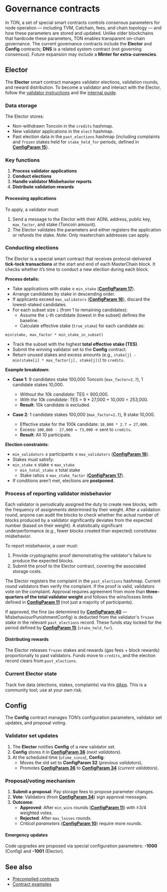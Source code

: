 
# Governance contracts

In TON, a set of special smart contracts controls consensus parameters for node operation — including TVM, Catchain, fees, and chain topology — and how these parameters are stored and updated. Unlike older blockchains that hardcode these parameters, TON enables transparent on-chain governance. The current governance contracts include the **Elector** and **Config** contracts; **DNS** is a related system contract (not governing consensus). Future expansion may include a **Minter for extra-currencies**.

## Elector

The **Elector** smart contract manages validator elections, validation rounds, and reward distribution. To become a validator and interact with the Elector, follow the [validator instructions](https://ton.org/validators) and the [internal guide](/v3/guidelines/nodes/running-nodes/validator-node).

### Data storage

The Elector stores:

- Non-withdrawn Toncoin in the `credits` hashmap.
- New validator applications in the `elect` hashmap.
- Past election data in the `past_elections` hashmap (including complaints and `frozen` stakes held for `stake_held_for` periods, defined in [**ConfigParam 15**](/v3/documentation/network/configs/blockchain-configs#param-15)).

### Key functions

1. **Process validator applications**
2. **Conduct elections**
3. **Handle validator Misbehavior reports**
4. **Distribute validation rewards**

#### Processing applications

To apply, a validator must:

1. Send a message to the Elector with their ADNL address, public key, `max_factor`, and stake (Toncoin amount).
2. The Elector validates the parameters and either registers the application or refunds the stake.
_Note:_ Only masterchain addresses can apply.

### Conducting elections

The Elector is a special smart contract that receives protocol-delivered **tick‑tock transactions** at the start and end of each MasterChain block. It checks whether it’s time to conduct a new election during each block.

**Process details:**

- Take applications with stake ≥ `min_stake` ([**ConfigParam 17**](/v3/documentation/network/config-params/overview#param-17)).
- Arrange candidates by stake in descending order.
- If applicants exceed `max_validators` ([**ConfigParam 16**](/v3/documentation/network/config-params/overview#param-16)), discard the lowest-staked candidates.
- For each subset size `i` (from 1 to remaining candidates):
  - Assume the `i`-th candidate (lowest in the subset) defines the baseline.
  - Calculate effective stake (`true_stake`) for each candidate as:

```text
min(stake, max_factor * min_stake_in_subset)
```

- Track the subset with the highest **total effective stake (TES)**.
- Submit the winning validator set to the **Config** contract.
- Return unused stakes and excess amounts (e.g., `stake[j] - min(stake[i] * max_factor[j], stake[j])`) to `credits`.

**Example breakdown**:

- **Case 1**: 9 candidates stake 100,000 Toncoin (`max_factor=2.7`), 1 candidate stakes 10,000.

  - _Without the 10k candidate_: TES = 900,000.
  - _With the 10k candidate_: TES = 9 \* 27,000 + 10,000 = 253,000.
  - **Result**: 10k candidate is excluded.

- **Case 2**: 1 candidate stakes 100,000 (`max_factor=2.7`), 9 stake 10,000.
  - Effective stake for the 100k candidate: `10,000 * 2.7 = 27,000`.
  - Excess: `100,000 - 27,000 = 73,000` → sent to `credits`.
  - **Result**: All 10 participate.

**Election constraints**:

- `min_validators` ≤ participants ≤ `max_validators` ([**ConfigParam 16**](/v3/documentation/network/configs/blockchain-configs#param-16)).
- Stakes must satisfy:
- `min_stake` ≤ stake ≤ `max_stake`
  - `min_total_stake` ≤ total stake
  - Stake ratios ≤ `max_stake_factor` ([**ConfigParam 17**](/v3/documentation/network/configs/blockchain-configs#param-17)).
- If conditions aren’t met, elections are **postponed**.

### Process of reporting validator misbehavior

Each validator is periodically assigned the duty to create new blocks, with the frequency of assignments determined by their weight. After a validation round, anyone can audit the blocks to check whether the actual number of blocks produced by a validator significantly deviates from the expected number (based on their weight). A statistically significant underperformance (e.g., fewer blocks created than expected) constitutes misbehavior.

To report misbehavior, a user must:

1. Provide cryptographic proof demonstrating the validator's failure to produce the expected blocks.
2. Submit the proof to the Elector contract, covering the associated storage costs.

The Elector registers the complaint in the `past_elections` hashmap. Current round validators then verify the complaint. If the proof is valid, validators vote on the complaint. Approval requires agreement from more than **three-quarters of the total validator weight** and follows the wins/losses limits defined in [**ConfigParam 11**](/v3/documentation/network/config-params/overview#param-11) (not just a majority of participants).

If approved, the fine (as determined by [**ConfigParam 40**](/v3/documentation/network/config-params/overview#param-40) — MisbehaviourPunishmentConfig) is deducted from the validator's `frozen` stake in the relevant `past_elections` record. These funds stay locked for the period defined by [**ConfigParam 15**](/v3/documentation/network/config-params/overview#param-15) (`stake_held_for`).

#### Distributing rewards

The Elector releases `frozen` stakes and rewards (gas fees + block rewards) proportionally to past validators. Funds move to `credits`, and the election record clears from `past_elections`.

### Current Elector state

Track live data (elections, stakes, complaints) via this [dApp](https://1ixi1.github.io/elector/). This is a community tool; use at your own risk.

## Config

The **Config** contract manages TON’s configuration parameters, validator set updates, and proposal voting.

### Validator set updates

1. The **Elector** notifies **Config** of a new validator set.
2. **Config** stores it in [**ConfigParam 36**](/v3/documentation/network/config-params/overview#param-32-34-and-36) (_next validators_).
3. At the scheduled time (`utime_since`), **Config**:
   - Moves the old set to **ConfigParam 32** (_previous validators_).
   - Promotes [**ConfigParam 36**](/v3/documentation/network/configs/blockchain-configs#param-32-34-and-36) to [**ConfigParam 34**](/v3/documentation/network/configs/blockchain-configs#param-32-34-and-36) (_current validators_).

### Proposal/voting mechanism

1. **Submit a proposal**: Pay storage fees to propose parameter changes.
2. **Vote**: Validators (from [**ConfigParam 34**](/v3/documentation/network/configs/blockchain-configs#param-32-34-and-36)) sign approval messages.
3. **Outcome**:
   - **Approved**: After `min_wins` rounds ([**ConfigParam 11**](/v3/documentation/network/configs/blockchain-configs#param-11)) with ≥3/4 weighted votes.
   - **Rejected**: After `max_losses` rounds.
   - _Critical parameters_ ([**ConfigParam 10**](/v3/documentation/network/config-params/overview#param-10)) require more rounds.

#### Emergency updates

Code upgrades are proposed via special configuration parameters: **-1000** (Config) and **-1001** (Elector).

## See also

- [Precompiled contracts](/v3/documentation/smart-contracts/contracts-specs/precompiled-contracts)
- [Contract examples](https://docs.ton.org/v3/documentation/smart-contracts/contracts-specs/examples/#contracts-used-in-production)

<Feedback />
